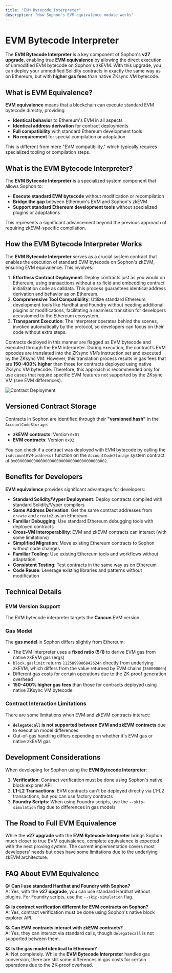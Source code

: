 ```yaml
---
title: "EVM Bytecode Interpreter"
description: "How Sophon's EVM equivalence module works"
---
```


# EVM Bytecode Interpreter

The **EVM Bytecode Interpreter** is a key component of Sophon's **v27 upgrade**, enabling true **EVM equivalence** by allowing the direct execution of unmodified EVM bytecode on Sophon's zkEVM. With this upgrade, you can deploy your unmodified Solidity contracts in exactly the same way as on Ethereum, but with **higher gas fees** than native ZKsync VM bytecode.

## What is EVM Equivalence?

**EVM equivalence** means that a blockchain can execute standard EVM bytecode directly, providing:

- **Identical behavior** to Ethereum's EVM in all aspects
- **Identical address derivation** for contract deployments
- **Full compatibility** with standard Ethereum development tools
- **No requirement** for special compilation or adaptation

This is different from mere "EVM compatibility," which typically requires specialized tooling or compilation steps.

## What is the EVM Bytecode Interpreter?

The **EVM Bytecode Interpreter** is a specialized system component that allows Sophon to:

- **Execute standard EVM bytecode** without modification or recompilation
- **Bridge the gap** between Ethereum's EVM and Sophon's zkEVM
- **Support standard Ethereum development tools** without specialized plugins or adaptations

This represents a significant advancement beyond the previous approach of requiring zkEVM-specific compilation.

## How the EVM Bytecode Interpreter Works

The **EVM Bytecode Interpreter** serves as a crucial system contract that enables the execution of standard EVM bytecode on Sophon's zkEVM, ensuring EVM equivalence. This involves:

1. **Effortless Contract Deployment**: Deploy contracts just as you would on Ethereum, using transactions without a `to` field and embedding contract initialization code as calldata. This process guarantees identical address derivation and behavior as on Ethereum.
2. **Comprehensive Tool Compatibility**: Utilize standard Ethereum development tools like Hardhat and Foundry without needing additional plugins or modifications, facilitating a seamless transition for developers accustomed to the Ethereum ecosystem.
3. **Transparent Execution**: The interpreter operates behind the scenes, invoked automatically by the protocol, so developers can focus on their code without extra steps.

Contracts deployed in this manner are flagged as EVM bytecode and executed through the EVM interpreter. During execution, the contract’s EVM opcodes are translated into the ZKsync VM’s instruction set and executed by the ZKsync VM. However, this translation process results in gas fees that are **150-400% higher** than those for contracts deployed using native ZKsync VM bytecode. Therefore, this approach is recommended only for use cases that require specific EVM features not supported by the ZKsync VM (see EVM differences).

![Contract Deployment](/images/evm-equivalence/contract-deployment.png)

## Versioned Contract Storage

Contracts in Sophon are identified through their **"versioned hash"** in the `AccountCodeStorage`:

- **zkEVM contracts**: Version `0x01`
- **EVM contracts**: Version `0x02`

You can check if a contract was deployed with EVM bytecode by calling the `isAccountEVM(address)` function on the `AccountCodeStorage` system contract at `0x0000000000000000000000000000000000008002`.

## Benefits for Developers

**EVM equivalence** provides significant advantages for developers:

- **Standard Solidity/Vyper Deployment**: Deploy contracts compiled with standard Solidity/Vyper compilers
- **Same Address Derivation**: Get the same contract addresses from `create` and `create2` as on Ethereum
- **Familiar Debugging**: Use standard Ethereum debugging tools with deployed contracts
- **Cross-VM Interoperability**: EVM and zkEVM contracts can interact (with some limitations)
- **Simplified Migration**: Move existing Ethereum contracts to Sophon without code changes
- **Familiar Tooling**: Use existing Ethereum tools and workflows without adaptation
- **Consistent Testing**: Test contracts in the same way as on Ethereum
- **Code Reuse**: Leverage existing libraries and patterns without modification

## Technical Details

### EVM Version Support

The EVM bytecode interpreter targets the **Cancun** EVM version.

### Gas Model

The **gas model** in Sophon differs slightly from Ethereum:

- The EVM interpreter uses a **fixed ratio (5:1)** to derive EVM gas from native zkEVM gas (ergs)
- `block.gaslimit` returns `1125899906842624n` directly from underlying zkEVM, which differs from the value returned by EVM chains (`36000000n`)
- Different gas costs for certain operations due to the ZK-proof generation overhead
- **150-400% higher gas fees** than those for contracts deployed using native ZKsync VM bytecode

### Contract Interaction Limitations

There are some limitations when EVM and zkEVM contracts interact:

- **`delegatecall` is not supported between EVM and zkEVM contracts** due to execution model differences
- Out-of-gas handling differs depending on whether it's EVM gas or native zkEVM gas

## Development Considerations

When developing for Sophon using the **EVM Bytecode Interpreter**:

1. **Verification**: Contract verification must be done using Sophon's native block explorer API
2. **L1-L2 Transactions**: EVM contracts can't be deployed directly via L1-L2 transactions, but you can use factory contracts
3. **Foundry Scripts**: When using Foundry scripts, use the `--skip-simulation` flag due to differences in gas models

## The Road to Full EVM Equivalence

While the **v27 upgrade** with the **EVM Bytecode Interpreter** brings Sophon much closer to true EVM equivalence, complete equivalence is expected with the next proving system. The current implementation covers most developers' needs but does have some limitations due to the underlying zkEVM architecture.

## FAQ About EVM Equivalence

**Q: Can I use standard Hardhat and Foundry with Sophon?**  
A: Yes, with the **v27 upgrade**, you can use standard Hardhat without plugins. For Foundry scripts, use the `--skip-simulation` flag.

**Q: Is contract verification different for EVM contracts on Sophon?**  
A: Yes, contract verification must be done using Sophon's native block explorer API.

**Q: Can EVM contracts interact with zkEVM contracts?**  
A: Yes, they can interact via standard calls, though `delegatecall` is not supported between them.

**Q: Is the gas model identical to Ethereum?**  
A: Not completely. While the **EVM Bytecode Interpreter** handles gas conversion, there are still some differences in gas costs for certain operations due to the ZK-proof overhead.
